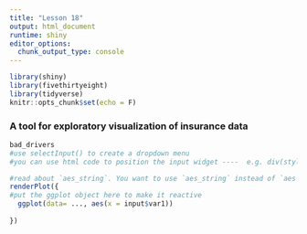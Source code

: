 ```yaml
---
title: "Lesson 18"
output: html_document
runtime: shiny
editor_options: 
  chunk_output_type: console
---
```


```r
library(shiny)
library(fivethirtyeight)
library(tidyverse)
knitr::opts_chunk$set(echo = F)
```


### A tool for exploratory visualization of insurance data

```r
bad_drivers
#use selectInput() to create a dropdown menu
#you can use html code to position the input widget ----  e.g. div(style="display:inline-block", .... )
```


```r
#read about `aes_string`. You want to use `aes_string` instead of `aes` since `selectInput` returns a character.
renderPlot({
#put the ggplot object here to make it reactive
  ggplot(data= ..., aes(x = input$var1))
  
})
```




